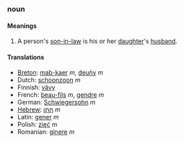 ===noun===
====Meanings====
# A person's [[son-in-law]] is his or her [[daughter]]'s [[husband]].

====Translations====
*[[Breton]]: [[mab-kaer]] ''m'', [[deuñv]] ''m''
*Dutch: [[schoonzoon]] ''m''
*Finnish: [[vävy]]
*French: [[beau-fils]] ''m'', [[gendre]] ''m''
*German: [[Schwiegersohn]] ''m''
*[[Hebrew]]: [[חָתָן]] ''m''
*Latin: [[gener]] ''m''
*Polish: [[zięć]] ''m''
*Romanian: [[ginere]] ''m''
